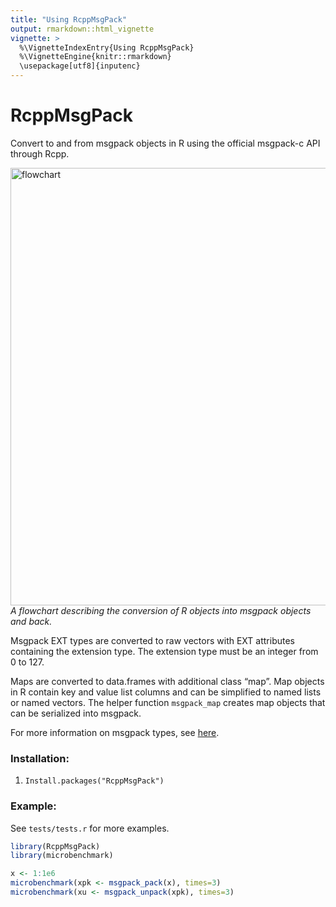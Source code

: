 ---
title: "Using RcppMsgPack"
output: rmarkdown::html_vignette
vignette: >
  %\VignetteIndexEntry{Using RcppMsgPack}
  %\VignetteEngine{knitr::rmarkdown}
  \usepackage[utf8]{inputenc}
---

# RcppMsgPack
Convert to and from msgpack objects in R using the official msgpack-c API through Rcpp.

![flowchart](msgpack_flowchart.png "Conversion flowchart"){width=700px}
*A flowchart describing the conversion of R objects into msgpack objects and back.*

Msgpack EXT types are converted to raw vectors with EXT attributes containing the extension type.  The extension type must be an integer from 0 to 127.  

Maps are converted to data.frames with additional class "map".  Map objects in R contain key and value list columns and can be simplified to named lists or named vectors.  The helper function `msgpack_map` creates map objects that can be serialized into msgpack.  

For more information on msgpack types, see [here](https://github.com/msgpack/msgpack/blob/master/spec.md).  

### Installation:
1. `Install.packages("RcppMsgPack")`

### Example:
See `tests/tests.r` for more examples.  
```{r}
library(RcppMsgPack)
library(microbenchmark)

x <- 1:1e6
microbenchmark(xpk <- msgpack_pack(x), times=3)
microbenchmark(xu <- msgpack_unpack(xpk), times=3)
```